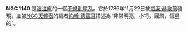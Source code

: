 {{NGCInfoBox|NGCID=NGC 1140|發現者=弗里德里希·威廉·赫歇爾|發現日期=1785年11月22日|其他編號=MCG -2-8-19,MK 1063, VV 482|曆元=J2000.0|赤經=2時54分33.5秒
|赤緯=-10°1'41"|星座=波江座|星體=星系|星等=12.5|表面亮度=13|藍等=13.1}}

'''NGC 1140''' 是[[波江座|波江座]]的一個[[不規則星系|不規則星系]]。它於1786年11月22日被[[威廉·赫歇爾|威廉·赫歇爾]]發現，並被[[NGC天體表|NGC天體表]]的編者[[約翰·路易·埃米爾·德雷耳|約翰·德雷耳]]描述為“非常明亮，小巧，圓潤，恆星的”。

{{NGCReference|1140}}
{{Catalogs|NGC=1140}}
